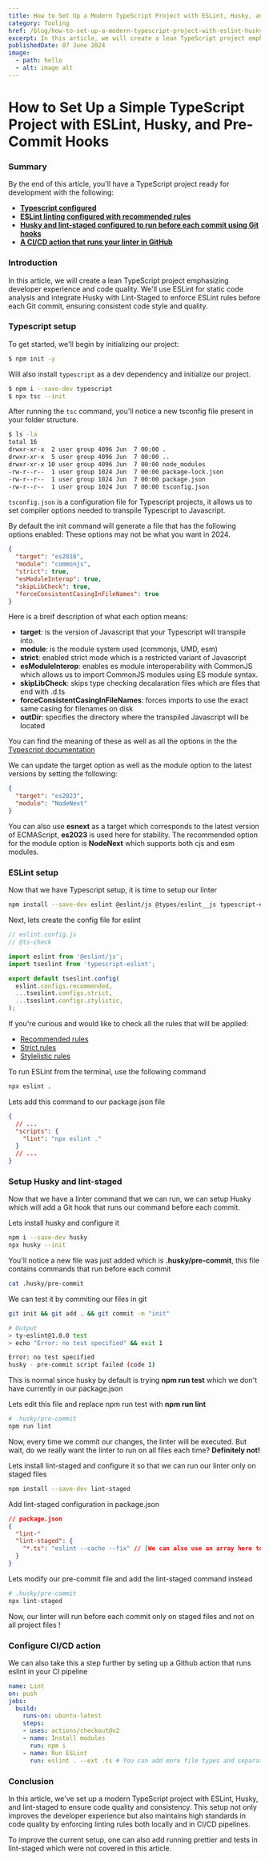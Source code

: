 ```yaml
---
title: How to Set Up a Modern TypeScript Project with ESLint, Husky, and Pre-Commit Hooks
category: Tooling
href: /blog/how-to-set-up-a-modern-typescript-project-with-eslint-husky-and-pre-commit-hooks-for-better-code-quality
excerpt: In this article, we will create a lean TypeScript project emphasizing developer experience and code quality. We'll use ESLint for static code analysis and integrate Husky with Lint-Staged to enforce ESLint rules before each Git commit, ensuring consistent code style and quality.
publishedDate: 07 June 2024
image:
  - path: hello
  - alt: image alt
---
```

#  How to Set Up a Simple TypeScript Project with ESLint, Husky, and Pre-Commit Hooks

### Summary
By the end of this article, you'll have a TypeScript project ready for development with the following:
- **[Typescript configured ](#typescript-setup)**
- **[ESLint linting configured with recommended rules](#eslint-setup)**
- **[Husky and lint-staged configured to run before each commit using Git hooks](#husky-lint-staged-config)**
- **[A CI/CD action that runs your linter in GitHub](#ci-cd)**
### Introduction
In this article, we will create a lean TypeScript project emphasizing developer experience and code quality. We'll use ESLint for static code analysis and integrate Husky with Lint-Staged to enforce ESLint rules before each Git commit, ensuring consistent code style and quality.
### <h3 id="typescript-header">Typescript setup</h3>

To get started, we'll begin by initializing our project:

```bash
$ npm init -y
```
Will also install `typescript` as a dev dependency and initialize our project.

```bash
$ npm i --save-dev typescript
$ npx tsc --init
```
After running the `tsc` command, you'll notice a new tsconfig file present in your folder structure.
```bash
$ ls -la
total 16
drwxr-xr-x  2 user group 4096 Jun  7 00:00 .
drwxr-xr-x  5 user group 4096 Jun  7 00:00 ..
drwxr-xr-x 10 user group 4096 Jun  7 00:00 node_modules
-rw-r--r--  1 user group 1024 Jun  7 00:00 package-lock.json
-rw-r--r--  1 user group 1024 Jun  7 00:00 package.json
-rw-r--r--  1 user group 1024 Jun  7 00:00 tsconfig.json
```
`tsconfig.json` is a configuration file for Typescript projects, it allows us to set compiler options needed to transpile Typescript to Javascript.

By default the init command will generate a file that has the following options enabled:
These options may not be what you want in 2024.

```json
{
  "target": "es2016",
  "module": "commonjs",
  "strict": true,
  "esModuleInterop": true,
  "skipLibCheck": true,
  "forceConsistentCasingInFileNames": true
}
```

Here is a breif description of what each option means:
- **target**: is the version of Javascript that your Typescript will transpile into.
- **module**: is the module system used (commonjs, UMD, esm)
- **strict**: enabled strict mode which is a restricted variant of Javascript
- **esModuleInterop**: enables es module interoperability with CommonJS which allows us to import CommonJS modules using ES module syntax.
- **skipLibCheck**: skips type checking decalaration files which are files that end with .d.ts
- **forceConsistentCasingInFileNames**: forces imports to use the exact same casing for filenames on disk
- **outDir**: specifies the directory where the transpiled Javascript will be located

You can find the meaning of these as well as all the options in the the [Typescript documentation](https://www.typescriptlang.org/tsconfig/)

We can update the target option as well as the module option to the latest versions by setting the following:

```json
{
  "target": "es2023",
  "module": "NodeNext"
}
```
You can also use **esnext** as a target which corresponds to the latest version of ECMAScript, **es2023** is used here for stability. The recommended option for the module option is **NodeNext** which supports both cjs and esm modules.

### <h3 id="eslint-setup">ESLint setup</h3>
Now that we have Typescript setup, it is time to setup our linter
```bash
npm install --save-dev eslint @eslint/js @types/eslint__js typescript-eslint
```
Next, lets create the config file for eslint
```js
// eslint.config.js
// @ts-check

import eslint from '@eslint/js';
import tseslint from 'typescript-eslint';

export default tseslint.config(
  eslint.configs.recommended,
  ...tseslint.configs.strict,
  ...tseslint.configs.stylistic,
);
```
If you're curious and would like to check all the rules that will be applied:
- [Recommended rules](https://github.com/typescript-eslint/typescript-eslint/blob/main/packages/eslint-plugin/src/configs/recommended.ts)
- [Strict rules](https://github.com/typescript-eslint/typescript-eslint/blob/main/packages/eslint-plugin/src/configs/strict.ts)
- [Stylelistic rules](https://github.com/typescript-eslint/typescript-eslint/blob/main/packages/eslint-plugin/src/configs/stylistic.ts)

To run ESLint from the terminal, use the following command
```bash
npx eslint .
```

Lets add this command to our package.json file

```json
{
  // ...
  "scripts": {
    "lint": "npx eslint ."
  }
  // ...
}
```
### <h3 id="husky-lint-staged-config">Setup Husky and lint-staged</h3>
Now that we have a linter command that we can run, we can setup Husky which will add a Git hook that runs our command before each commit.

Lets install husky and configure it
```bash
npm i --save-dev husky
npx husky --init
```
You'll notice a new file was just added which is **.husky/pre-commit**, this file contains commands that run before each commit
```bash
cat .husky/pre-commit
```
We can test it by commiting our files in git

```bash
git init && git add . && git commit -m "init"

# Output
> ty-eslint@1.0.0 test
> echo "Error: no test specified" && exit 1

Error: no test specified
husky - pre-commit script failed (code 1)
```
This is normal since husky by default is trying **npm run test** which we don't have currently in our package.json

Lets edit this file and replace npm run test with **npm run lint**

```bash
# .husky/pre-commit
npm run lint
```

Now, every time we commit our changes, the linter will be executed. But wait, do we really want the linter to run on all files each time? **Definitely not!**

Lets install lint-staged and configure it so that we can run our linter only on staged files
```bash
npm install --save-dev lint-staged
```
Add lint-staged configuration in package.json
```json
// package.json
{
  "lint-"
  "lint-staged": {
    "*.ts": "eslint --cache --fix" // [We can also use an array here to chain commands]
  }
}
```
Lets modify our pre-commit file and add the lint-staged command instead
```bash
# .husky/pre-commit
npx lint-staged
```

Now, our linter will run before each commit only on staged files and not on all project files !

### <h3 id="ci-cd">Configure CI/CD action</h3>
We can also take this a step further by seting up a Github action that runs eslint in your CI pipeline

```yaml
name: Lint
on: push
jobs:
  build:
    runs-on: ubuntu-latest
    steps:
    - uses: actions/checkout@v2
    - name: Install modules
      run: npm i
    - name: Run ESLint
      run: eslint . --ext .ts # You can add more file types and separate them by a ','
```
### Conclusion
In this article, we've set up a modern TypeScript project with ESLint, Husky, and lint-staged to ensure code quality and consistency. This setup not only improves the developer experience but also maintains high standards in code quality by enforcing linting rules both locally and in CI/CD pipelines.

To improve the current setup, one can also add running prettier and tests in lint-staged which were not covered in this article.
